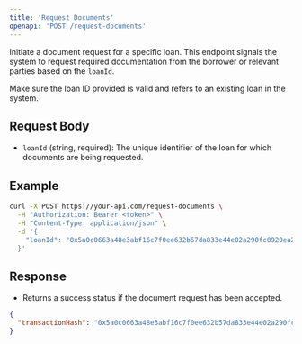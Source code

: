 ```yaml
---
title: 'Request Documents'
openapi: 'POST /request-documents'
---
```


Initiate a document request for a specific loan. This endpoint signals the system to request required documentation from the borrower or relevant parties based on the `loanId`.

Make sure the loan ID provided is valid and refers to an existing loan in the system.

## Request Body

- `loanId` (string, required): The unique identifier of the loan for which documents are being requested.

## Example

```bash
curl -X POST https://your-api.com/request-documents \
  -H "Authorization: Bearer <token>" \
  -H "Content-Type: application/json" \
  -d '{
    "loanId": "0x5a0c0663a48e3abf16c7f0ee632b57da833e44e02a290fc0920ea2858da31f73"
  }'
  ```

## Response

- Returns a success status if the document request has been accepted.

```json
{
  "transactionHash": "0x5a0c0663a48e3abf16c7f0ee632b57da833e44e02a290fc0920ea2858da31f73"
}
```
